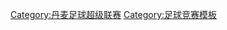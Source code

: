 {{Navbox
|name   = 丹超赛季
|title  = [[丹麦足球超级联赛]]赛季 
|list1  = [[1991年至1992年丹麦足球超级联赛|1991-92]] · [[1992年至1993年丹麦足球超级联赛|1992-93]] · [[1993年至1994年丹麦足球超级联赛|1993-94]] · [[1994年至1995年丹麦足球超级联赛|1994-95]] · [[1995年至1996年丹麦足球超级联赛|1995-96]] · [[1996年至1997年丹麦足球超级联赛|1996-97]] · [[1997年至1998年丹麦足球超级联赛|1997-98]] · [[1998年至1999年丹麦足球超级联赛|1998-99]] · [[1999年至2000年丹麦足球超级联赛|1999-00]] · [[2000年至2001年丹麦足球超级联赛|2000-01]] · [[2001年至2002年丹麦足球超级联赛|2001-02]] · [[2002年至2003年丹麦足球超级联赛|2002-03]] · [[2003年至2004年丹麦足球超级联赛|2003-04]] · [[2004年至2005年丹麦足球超级联赛|2004-05]] · [[2005年至2006年丹麦足球超级联赛|2005-06]] · [[2006年至2007年丹麦足球超级联赛|2006-07]] · [[2007年至2008年丹麦足球超级联赛|2007-08]] · [[2008年至2009年丹麦足球超级联赛|2008-09]] · [[2009年至2010年丹麦足球超级联赛|2009-10]] · [[2010年至2011年丹麦足球超级联赛|2010-11]] · [[2011年至2012年丹麦足球超级联赛|2011-12]] · [[2012年至2013年丹麦足球超级联赛|2012-13]]· [[2013年至2014年丹麦足球超级联赛|'''2013-14''']]
}}<noinclude>
[[Category:丹麦足球超级联赛]]
[[Category:足球竞赛模板]]
</noinclude>